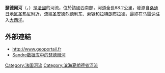 {{noteTA
|G1=法国地名
|G2=单位
}}
{{Infobox river
| name                = 瑟德爾河
| native_name         = Seudre
| image               = La Seudre à Saujon.jpg
| image_size          = 
| image_caption       = 流经[[索容|索容]]的瑟德爾河
| map                 = 
| map_caption         = 
| source1_location    = [[桑通日地区圣热尼|桑通日地区圣热尼]]
| source1_coordinates = {{coord|45|27|40|N|0|36|00|W}}
| source1_elevation   = 34米
| mouth_location      = [[马雷讷-耶尔斯-布鲁阿日|马雷讷-耶尔斯-布鲁阿日]]与[[拉特朗布拉德|拉特朗布拉德]]之间
| mouth_coordinates   = {{coord|45|48|05|N|1|08|33|W}}
| mouth_elevation     = 0米
| progression         = 
| subdivision_type1   = [[世界政區索引|国家]]
| subdivision_name1   = {{FR}}
| length              = {{convert|68.2|km|mi|abbr=on}}
| discharge1_avg      = {{convert|0.962|m3/s|cuft/s|abbr=on}}
| basin_size          = {{convert|855|km2|mi2|abbr=on}}
}}
'''瑟德爾河'''（{{lang-fr|Seudre}}，{{IPA-fr|sødʁ}}）是[[法國|法國]]的河流，位於該國西南部，河道全長68.2公里，發源自[[桑通日地区圣热尼|桑通日地区圣热尼]]附近，流經[[圣安德烈德利东|圣安德烈德利东]]、[[索容|索容]]和[[拉特朗布拉德|拉特朗布拉德]]，最終在[[马雷讷|马雷讷]]注入[[大西洋|大西洋]]。

==外部連結==
*http://www.geoportail.fr {{Wayback|url=http://www.geoportail.fr/ |date=20101215171356 }}
*[http://sandre.eaufrance.fr/app/chainage/courdo/htm/S01-0400.php?cg=S01-0400 Sandre数据库中的瑟德爾河]

{{Authority control}}
{{DEFAULTSORT:Seudre}}
[[Category:法国河流|Category:法国河流]]
[[Category:滨海夏朗德省河流|Category:滨海夏朗德省河流]]